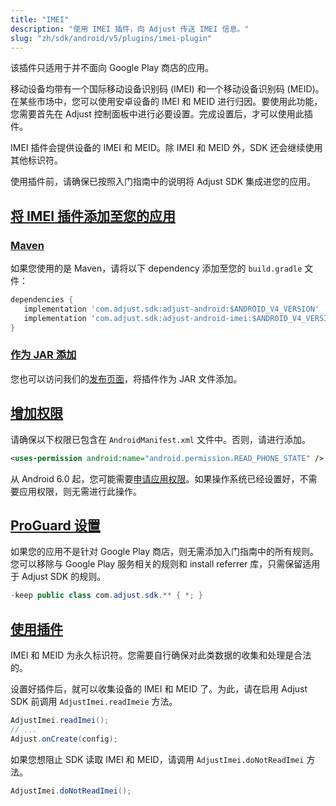 ```yaml
---
title: "IMEI"
description: "使用 IMEI 插件，向 Adjust 传送 IMEI 信息。"
slug: "zh/sdk/android/v5/plugins/imei-plugin"
---
```


<Callout type="important">

该插件只适用于并不面向 Google Play 商店的应用。

</Callout>

移动设备均带有一个国际移动设备识别码 \(IMEI\) 和一个移动设备识别码 \(MEID\)。在某些市场中，您可以使用安卓设备的 IMEI 和 MEID 进行归因。要使用此功能，您需要首先在 Adjust 控制面板中进行必要设置。完成设置后，才可以使用此插件。

IMEI 插件会提供设备的 IMEI 和 MEID。除 IMEI 和 MEID 外，SDK 还会继续使用其他标识符。

使用插件前，请确保已按照入门指南中的说明将 Adjust SDK 集成进您的应用。

## [将 IMEI 插件添加至您的应用](add-imei-plugin-to-your-app)

### [Maven](maven)

如果您使用的是 Maven，请将以下 dependency 添加至您的 `build.gradle` 文件：

<CodeBlock title="build.gradle">

```groovy
dependencies {
   implementation 'com.adjust.sdk:adjust-android:$ANDROID_V4_VERSION'
   implementation 'com.adjust.sdk:adjust-android-imei:$ANDROID_V4_VERSION'
}

```

</CodeBlock>

### [作为 JAR 添加](add-as-jar)

您也可以访问我们的[发布页面](https://github.com/adjust/android_sdk/releases)，将插件作为 JAR 文件添加。

## [增加权限](add-permission)

请确保以下权限已包含在 `AndroidManifest.xml` 文件中。否则，请进行添加。

<CodeBlock title="AndroidManifest.xml">

```xml
<uses-permission android:name="android.permission.READ_PHONE_STATE" />
```

</CodeBlock>

从 Android 6\.0 起，您可能需要[申请应用权限](https://developer.android.com/training/permissions/requesting)。如果操作系统已经设置好，不需要应用权限，则无需进行此操作。

## [ProGuard 设置](proguard-settings)

如果您的应用不是针对 Google Play 商店，则无需添加入门指南中的所有规则。您可以移除与 Google Play 服务相关的规则和 install referrer 库，只需保留适用于 Adjust SDK 的规则。

<CodeBlock title="proguard.pro">

```java
-keep public class com.adjust.sdk.** { *; }
```

</CodeBlock>

## [使用插件](use-the-plugin)

<Callout type="important">

IMEI 和 MEID 为永久标识符。您需要自行确保对此类数据的收集和处理是合法的。

</Callout>

设置好插件后，就可以收集设备的 IMEI 和 MEID 了。为此，请在启用 Adjust SDK 前调用 `AdjustImei.readImeie` 方法。

<Tabs>
<Tab title="Java">

```java
AdjustImei.readImei();
// ...
Adjust.onCreate(config);
```

</Tab>
</Tabs>

如果您想阻止 SDK 读取 IMEI 和 MEID，请调用 `AdjustImei.doNotReadImei` 方法。

<Tabs>
<Tab title="Java">

```java
AdjustImei.doNotReadImei();
```

</Tab>
</Tabs>
